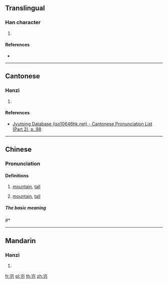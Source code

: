 ==Translingual==

===Han character===
{{Han char|rn=46|rad=山|as=03|sn=6|four=|canj=USHI|ids=⿱山刃}}

# {{defn|Han|sort=山03}}

====References====
* {{Han ref|kx=0307.271|hdz=10762.051|uh=5C83|ud=23683}}

----

==Cantonese==

===Hanzi===
{{yue-hanzi|jyut=[[jan6]]|y=yan6}}

# {{defn|lang=yue|sort=山03}}

====References====
* [http://www.iso10646hk.net/jp/document/download.jsp Jyutping Database (iso10646hk.net) - Cantonese Pronunciation List (Part 2), p. 98]

----

==Chinese==
{{zh-forms}}

===Pronunciation===
{{zh-pron
|m=yin
|ma=y
|c=jan6
|h=pfs=
|md=
|mn=
|w=
|mc=
|oc=
|cat=
}}
====Definitions====
{{zh-hanzi}}

#  [[mountain]], [[tall]]
# {{qualifier|to turn, to transform}} [[mountain]], [[tall]]
=====The basic meaning=====
#* {{zh-usex|韓國 地名 用 字。|The South Korean names.}}

----

==Mandarin==

===Hanzi===
{{cmn-hanzi|pin=[[rèn]] ([[ren4]])|wg=jen<sup>4</sup>}}

# {{defn|lang=cmn|sort=山03}}

[[fr:岃]]
[[pl:岃]]
[[th:岃]]
[[zh:岃]]